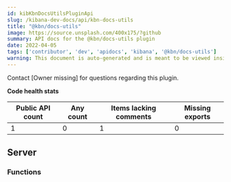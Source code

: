 ```yaml
---
id: kibKbnDocsUtilsPluginApi
slug: /kibana-dev-docs/api/kbn-docs-utils
title: "@kbn/docs-utils"
image: https://source.unsplash.com/400x175/?github
summary: API docs for the @kbn/docs-utils plugin
date: 2022-04-05
tags: ['contributor', 'dev', 'apidocs', 'kibana', '@kbn/docs-utils']
warning: This document is auto-generated and is meant to be viewed inside our experimental, new docs system. Reach out in #docs-engineering for more info.
---
```




Contact [Owner missing] for questions regarding this plugin.

**Code health stats**

| Public API count  | Any count | Items lacking comments | Missing exports |
|-------------------|-----------|------------------------|-----------------|
| 1 | 0 | 1 | 0 |

## Server

### Functions
<DocDefinitionList data={kbnDocsUtilsObj.server.functions}/>

